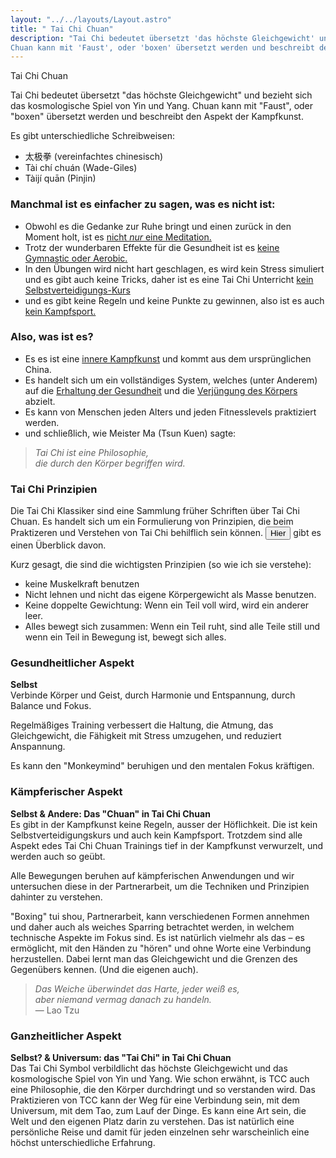 ```yaml
---
layout: "../../layouts/Layout.astro"
title: " Tai Chi Chuan"
description: "Tai Chi bedeutet übersetzt 'das höchste Gleichgewicht' und bezieht sich das kosmologische Spiel von Yin und Yang.
Chuan kann mit 'Faust', oder 'boxen' übersetzt werden und beschreibt den Aspekt der Kampfkunst."
---
```




<CurvedHeadline tag="h1" type="wave" direction="R2L" offset="10" class="top-[-50px] sm:top-[0px] 2xl:top-[200px]    fill-lazuli">Tai Chi Chuan</CurvedHeadline>

Tai Chi bedeutet übersetzt "das höchste Gleichgewicht" und bezieht sich das kosmologische Spiel von Yin und Yang.
Chuan kann mit "Faust", oder "boxen" übersetzt werden und beschreibt den Aspekt der Kampfkunst.

Es gibt unterschiedliche Schreibweisen:
- 太极拳 (vereinfachtes chinesisch)
- Tài chí chuán (Wade-Giles)
- Tàijí quān (Pinjin)

### Manchmal ist es einfacher zu sagen, was es nicht ist:

- Obwohl es die Gedanke zur Ruhe bringt und einen zurück in den Moment holt, ist es
<u>nicht _nur_ eine Meditation.</u>
- Trotz der wunderbaren Effekte für die Gesundheit ist es <u>keine Gymnastic oder Aerobic.</u>
- In den Übungen wird nicht hart geschlagen, es wird kein Stress simuliert und es gibt auch keine Tricks,
daher ist es eine Tai Chi Unterricht <u>kein Selbstverteidigungs-Kurs</u>
- und es gibt keine Regeln und keine Punkte zu gewinnen, 
also ist es auch <u>kein Kampfsport.</u>

### Also, was ist es?

- Es es ist eine <u>innere Kampfkunst</u> und kommt aus dem ursprünglichen China.
- Es handelt sich um ein vollständiges System, welches (unter Anderem) auf die <u>Erhaltung der Gesundheit</u> und die <u>Verjüngung des Körpers</u> abzielt.
- Es kann von Menschen jeden Alters und jeden Fitnesslevels praktiziert werden.
- und schließlich, wie Meister Ma (Tsun Kuen) sagte:

> _Tai Chi ist eine Philosophie,<br /> die durch den Körper begriffen wird._

### Tai Chi Prinzipien

Die Tai Chi Klassiker sind eine Sammlung früher Schriften über Tai Chi Chuan. Es handelt sich um ein Formulierung von Prinzipien, die beim Praktizeren und Verstehen von Tai Chi behilflich sein können. <Button href="http://www.scheele.org/lee/classics.html" target="_blank">Hier</Button> gibt es einen Überblick davon.


Kurz gesagt, die sind die wichtigsten Prinzipien (so wie ich sie verstehe):
- keine Muskelkraft benutzen
- Nicht lehnen und nicht das eigene Körpergewicht als Masse benutzen.
- Keine doppelte Gewichtung: Wenn ein Teil voll wird, wird ein anderer leer.
- Alles bewegt sich zusammen: Wenn ein Teil ruht, sind alle Teile still und wenn  ein Teil in Bewegung ist, bewegt sich alles.


### Gesundheitlicher Aspekt

**Selbst**<br/>
Verbinde Körper und Geist, durch Harmonie und Entspannung, durch Balance und Fokus.

Regelmäßiges Training verbessert die Haltung, die Atmung, das Gleichgewicht, die Fähigkeit mit Stress umzugehen, und reduziert Anspannung.

Es kann den "Monkeymind" beruhigen und den mentalen Fokus kräftigen.

### Kämpferischer Aspekt

**Selbst & Andere: Das "Chuan" in Tai Chi Chuan**<br/>
Es gibt in der Kampfkunst keine Regeln, ausser der Höflichkeit.
Die ist kein Selbstverteidigungskurs und auch kein Kampfsport.
Trotzdem sind alle Aspekt edes Tai Chi Chuan Trainings tief in der Kampfkunst verwurzelt, und werden auch so geübt.

Alle Bewegungen beruhen auf kämpferischen Anwendungen und wir untersuchen diese in der Partnerarbeit, um die Techniken und Prinzipien dahinter zu verstehen.

"Boxing" tui shou, Partnerarbeit, kann verschiedenen Formen annehmen und daher auch als weiches Sparring betrachtet werden, in welchem technische Aspekte im Fokus sind. 
Es ist natürlich vielmehr als das – es ermöglicht, mit den Händen zu "hören" und ohne Worte eine Verbindung herzustellen. Dabei lernt man das Gleichgewicht und die Grenzen des Gegenübers kennen.
(Und die eigenen auch).

> _Das Weiche überwindet das Harte, jeder weiß es,<br /> aber niemand vermag danach zu handeln._ <br />— Lao Tzu

### Ganzheitlicher Aspekt

**Selbst? & Universum: das "Tai Chi" in Tai Chi Chuan**<br/>
Das Tai Chi Symbol verbildlicht das höchste Gleichgewicht und das kosmologische Spiel von Yin und Yang. Wie schon erwähnt, is TCC auch eine Philosophie, die den Körper durchdringt und so verstanden wird. Das Praktizieren von TCC kann der Weg für eine Verbindung sein, mit dem Universum, mit dem Tao, zum Lauf der Dinge. Es kann eine Art sein, die Welt und den eigenen Platz darin zu verstehen. 
Das ist natürlich eine persönliche Reise und damit für jeden einzelnen sehr warscheinlich eine höchst unterschiedliche Erfahrung.